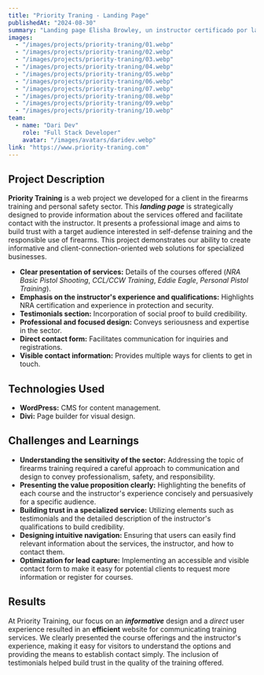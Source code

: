 ```yaml
---
title: "Priority Traning - Landing Page"
publishedAt: "2024-08-30"
summary: "Landing page Elisha Browley, un instructor certificado por la NRA con experiencia en la policía y protección, ofrece cursos de entrenamiento en armas de fuego centrados en la seguridad y el desarrollo de habilidades."
images:
  - "/images/projects/priority-traning/01.webp"
  - "/images/projects/priority-traning/02.webp"
  - "/images/projects/priority-traning/03.webp"
  - "/images/projects/priority-traning/04.webp"
  - "/images/projects/priority-traning/05.webp"
  - "/images/projects/priority-traning/06.webp"
  - "/images/projects/priority-traning/07.webp"
  - "/images/projects/priority-traning/08.webp"
  - "/images/projects/priority-traning/09.webp"
  - "/images/projects/priority-traning/10.webp"
team:
  - name: "Dari Dev"
    role: "Full Stack Developer"
    avatar: "/images/avatars/daridev.webp"
link: "https://www.priority-traning.com"
---
```


## Project Description

**Priority Training** is a web project we developed for a client in the firearms training and personal safety sector. This ***landing page*** is strategically designed to provide information about the services offered and facilitate contact with the instructor. It presents a professional image and aims to build trust with a target audience interested in self-defense training and the responsible use of firearms. This project demonstrates our ability to create informative and client-connection-oriented web solutions for specialized businesses.

* **Clear presentation of services:** Details of the courses offered (*NRA Basic Pistol Shooting*, *CCL/CCW Training*, *Eddie Eagle*, *Personal Pistol Training*).
* **Emphasis on the instructor's experience and qualifications:** Highlights NRA certification and experience in protection and security.
* **Testimonials section:** Incorporation of social proof to build credibility.
* **Professional and focused design:** Conveys seriousness and expertise in the sector.
* **Direct contact form:** Facilitates communication for inquiries and registrations.
* **Visible contact information:** Provides multiple ways for clients to get in touch.

## Technologies Used

- **WordPress:** CMS for content management.
- **Divi:** Page builder for visual design.

## Challenges and Learnings

* **Understanding the sensitivity of the sector:** Addressing the topic of firearms training required a careful approach to communication and design to convey professionalism, safety, and responsibility.
* **Presenting the value proposition clearly:** Highlighting the benefits of each course and the instructor's experience concisely and persuasively for a specific audience.
* **Building trust in a specialized service:** Utilizing elements such as testimonials and the detailed description of the instructor's qualifications to build credibility.
* **Designing intuitive navigation:** Ensuring that users can easily find relevant information about the services, the instructor, and how to contact them.
* **Optimization for lead capture:** Implementing an accessible and visible contact form to make it easy for potential clients to request more information or register for courses.

## Results

At Priority Training, our focus on an ***informative*** design and a *direct* user experience resulted in an **efficient** website for communicating training services. We clearly presented the course offerings and the instructor's experience, making it easy for visitors to understand the options and providing the means to establish contact simply. The inclusion of testimonials helped build trust in the quality of the training offered.
